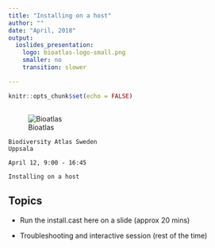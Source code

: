 ```yaml
---
title: "Installing on a host"
author: ""
date: "April, 2018"
output:
  ioslides_presentation:
    logo: bioatlas-logo-small.png
    smaller: no
    transition: slower

---
```


```r
knitr::opts_chunk$set(echo = FALSE)
```

##    

![Bioatlas](bioatlas-logo-small.png)

    Biodiversity Atlas Sweden 
    Uppsala
    
    April 12, 9:00 - 16:45
    
    Installing on a host

## Topics

* Run the install.cast here on a slide (approx 20 mins)

<script ></script>

* Troubleshooting and interactive session (rest of the time)


